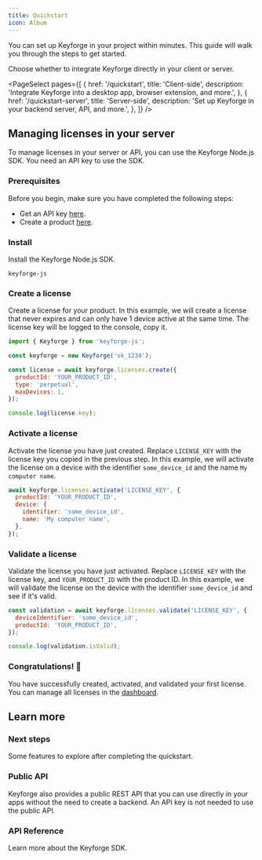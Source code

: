 ```yaml
---
title: Quickstart
icon: Album
---
```


You can set up Keyforge in your project within minutes. This guide will walk you through the steps to get started.

Choose whether to integrate Keyforge directly in your client or server.

<PageSelect
  pages={[
    {
      href: '/quickstart',
      title: 'Client-side',
      description:
        'Integrate Keyforge into a desktop app, browser extension, and more.',
    },
    {
      href: '/quickstart-server',
      title: 'Server-side',
      description: 'Set up Keyforge in your backend server, API, and more.',
    },
  ]}
/>

## Managing licenses in your server

To manage licenses in your server or API, you can use the Keyforge Node.js SDK. You need an API key to use the SDK.

### Prerequisites

Before you begin, make sure you have completed the following steps:

- Get an API key [here](https://keyforge.dev/dashboard/api-keys).
- Create a product [here](https://keyforge.dev/dashboard/products).

<Steps>
<Step>

### Install

Install the Keyforge Node.js SDK.

```package-install
keyforge-js
```

</Step>

<Step>

### Create a license

Create a license for your product. In this example, we will create a license that never expires and can only have 1 device active at the same time. The license key will be logged to the console, copy it.

```js
import { Keyforge } from 'keyforge-js';

const keyforge = new Keyforge('sk_1234');

const license = await keyforge.licenses.create({
  productId: 'YOUR_PRODUCT_ID',
  type: 'perpetual',
  maxDevices: 1,
});

console.log(license.key);
```

</Step>

<Step>

### Activate a license

Activate the license you have just created. Replace `LICENSE_KEY` with the license key you copied in the previous step. In this example, we will activate the license on a device with the identifier `some_device_id` and the name `My computer name`.

```js
await keyforge.licenses.activate('LICENSE_KEY', {
  productId: 'YOUR_PRODUCT_ID',
  device: {
    identifier: 'some_device_id',
    name: 'My computer name',
  },
});
```

</Step>

<Step>

### Validate a license

Validate the license you have just activated. Replace `LICENSE_KEY` with the license key, and `YOUR_PRODUCT_ID` with the product ID. In this example, we will validate the license on the device with the identifier `some_device_id` and see if it's valid.

```js
const validation = await keyforge.licenses.validate('LICENSE_KEY', {
  deviceIdentifier: 'some_device_id',
  productId: 'YOUR_PRODUCT_ID',
});

console.log(validation.isValid);
```

</Step>

<Step>

### Congratulations! 🎉

You have successfully created, activated, and validated your first license. You can manage all licenses in the [dashboard](https://keyforge.dev/dashboard/licenses).

</Step>

</Steps>

## Learn more

### Next steps

Some features to explore after completing the quickstart.

<Cards>
  <Card
    title="Integrate with Stripe"
    href="/addons/payments-one-time"
    description="Generate licenses on purchases."
  />
  <Card
    title="Offline licensing"
    href="/addons/license-token-no-sdk"
    description="Validate licenses while offline."
  />
</Cards>

### Public API

Keyforge also provides a public REST API that you can use directly in your apps without the need to create a backend. An API key is not needed to use the public API.

<Cards>
  <Card
    title="Validate license"
    href="/api-reference/public/validate-license"
    description="Validate a license."
  />
  <Card
    title="Activate license"
    href="/api-reference/public/activate-license"
    description="Activate a license."
  />
</Cards>

### API Reference

Learn more about the Keyforge SDK.

<Cards>
  <Card
    title="Products"
    href="/api-reference/products"
    description="Create and manage products with the SDK."
  />
  <Card
    title="Licenses"
    href="/api-reference/licenses"
    description="Create and manage licenses with the SDK."
  />
  <Card
    title="Portal"
    href="/api-reference/portal"
    description="Interact with the Keyforge portal using the SDK."
  />
</Cards>
